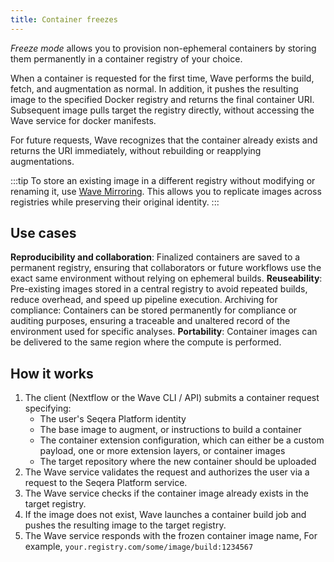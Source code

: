 ```yaml
---
title: Container freezes
---
```


*Freeze mode* allows you to provision non-ephemeral containers by storing them permanently in a container registry of your choice.

When a container is requested for the first time, Wave performs the build, fetch, and augmentation as normal. In addition, it pushes the resulting image to the specified Docker registry and returns the final container URI. Subsequent image pulls target the registry directly, without accessing the Wave service for docker manifests.

For future requests, Wave recognizes that the container already exists and returns the URI immediately, without rebuilding or reapplying augmentations.

:::tip
To store an existing image in a different registry without modifying or renaming it, use [Wave Mirroring](./wave-mirroring.mdx). This allows you to replicate images across registries while preserving their original identity.
:::

## Use cases

**Reproducibility and collaboration**: Finalized containers are saved to a permanent registry, ensuring that collaborators or future workflows use the exact same environment without relying on ephemeral builds.
**Reuseability**: Pre-existing images stored in a central registry to avoid repeated builds, reduce overhead, and speed up pipeline execution.
Archiving for compliance: Containers can be stored permanently for compliance or auditing purposes, ensuring a traceable and unaltered record of the environment used for specific analyses.
**Portability**: Container images can be delivered to the same region where the compute is performed.

## How it works

1. The client (Nextflow or the Wave CLI / API) submits a container request specifying:
    - The user's Seqera Platform identity
    - The base image to augment, or instructions to build a container
    - The container extension configuration, which can either be a custom payload, one or more extension layers, or container images
    - The target repository where the new container should be uploaded
2. The Wave service validates the request and authorizes the user via a request to the Seqera Platform service.
3. The Wave service checks if the container image already exists in the target registry.
4. If the image does not exist, Wave launches a container build job and pushes the resulting image to the target registry.
5. The Wave service responds with the frozen container image name, For example, `your.registry.com/some/image/build:1234567`
